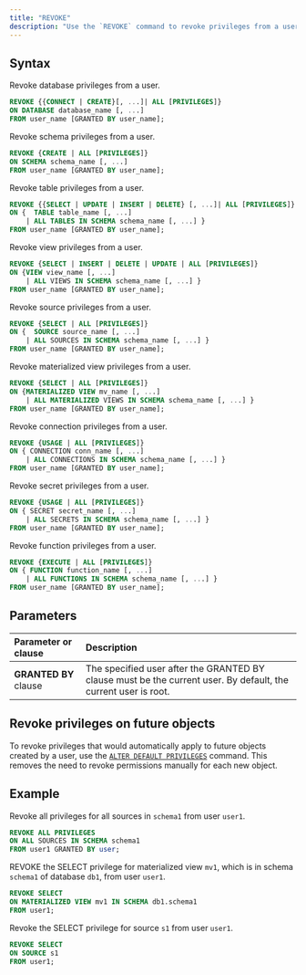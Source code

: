 ```yaml
---
title: "REVOKE"
description: "Use the `REVOKE` command to revoke privileges from a user."
---
```


## Syntax

Revoke database privileges from a user.

```sql
REVOKE {{CONNECT | CREATE}[, ...]| ALL [PRIVILEGES]}
ON DATABASE database_name [, ...]
FROM user_name [GRANTED BY user_name];
```

Revoke schema privileges from a user.

```sql
REVOKE {CREATE | ALL [PRIVILEGES]}
ON SCHEMA schema_name [, ...]
FROM user_name [GRANTED BY user_name];
```

Revoke table privileges from a user.

```sql
REVOKE {{SELECT | UPDATE | INSERT | DELETE} [, ...]| ALL [PRIVILEGES]}
ON {  TABLE table_name [, ...]
    | ALL TABLES IN SCHEMA schema_name [, ...] }
FROM user_name [GRANTED BY user_name];
```

Revoke view privileges from a user.

```sql
REVOKE {SELECT | INSERT | DELETE | UPDATE | ALL [PRIVILEGES]}
ON {VIEW view_name [, ...]
    | ALL VIEWS IN SCHEMA schema_name [, ...] }
FROM user_name [GRANTED BY user_name];
```

Revoke source privileges from a user.

```sql
REVOKE {SELECT | ALL [PRIVILEGES]}
ON {  SOURCE source_name [, ...]
    | ALL SOURCES IN SCHEMA schema_name [, ...] }
FROM user_name [GRANTED BY user_name];
```

Revoke materialized view privileges from a user.

```sql
REVOKE {SELECT | ALL [PRIVILEGES]}
ON {MATERIALIZED VIEW mv_name [, ...]
    | ALL MATERIALIZED VIEWS IN SCHEMA schema_name [, ...] }
FROM user_name [GRANTED BY user_name];
```

Revoke connection privileges from a user.

```sql
REVOKE {USAGE | ALL [PRIVILEGES]}
ON { CONNECTION conn_name [, ...]
    | ALL CONNECTIONS IN SCHEMA schema_name [, ...] }
FROM user_name [GRANTED BY user_name];
```

Revoke secret privileges from a user.

```sql
REVOKE {USAGE | ALL [PRIVILEGES]}
ON { SECRET secret_name [, ...]
    | ALL SECRETS IN SCHEMA schema_name [, ...] }
FROM user_name [GRANTED BY user_name];
```

Revoke function privileges from a user.

```sql
REVOKE {EXECUTE | ALL [PRIVILEGES]}
ON { FUNCTION function_name [, ...]
    | ALL FUNCTIONS IN SCHEMA schema_name [, ...] }
FROM user_name [GRANTED BY user_name];
```


## Parameters

| Parameter or clause   | Description                                                                                                    |
| :-------------------- | :------------------------------------------------------------------------------------------------------------- |
| **GRANTED BY** clause | The specified user after the GRANTED BY clause must be the current user. By default, the current user is root. |

## Revoke privileges on future objects 

To revoke privileges that would automatically apply to future objects created by a user, use the [`ALTER DEFAULT PRIVILEGES`](/sql/commands/sql-alter-default-privileges) command. This removes the need to revoke permissions manually for each new object.

## Example

Revoke all privileges for all sources in `schema1` from user `user1`.

```sql
REVOKE ALL PRIVILEGES
ON ALL SOURCES IN SCHEMA schema1
FROM user1 GRANTED BY user;
```

REVOKE the SELECT privilege for materialized view `mv1`, which is in schema `schema1` of database `db1`, from user `user1`.

```sql
REVOKE SELECT
ON MATERIALIZED VIEW mv1 IN SCHEMA db1.schema1
FROM user1;
```

Revoke the SELECT privilege for source `s1` from user `user1`.

```sql
REVOKE SELECT
ON SOURCE s1
FROM user1;
```
